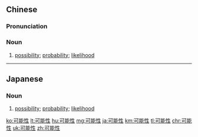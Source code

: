 ==Chinese==
{{zh-forms|type=21}}

===Pronunciation===
{{zh-pron
|m=kěnéngxìng
|c=ho2 nang4 sing3
|mn=khó-lêng-sèng
|cat=n
}}

===Noun===
{{zh-noun}}

# [[possibility]]; [[probability]]; [[likelihood]]

----

==Japanese==
{{ja-kanjitab|か|のう|せい|yomi=on}}

===Noun===
{{ja-noun|かのうせい}}

# [[possibility]]; [[probability]]; [[likelihood]]

[[ko:可能性]]
[[lt:可能性]]
[[hu:可能性]]
[[mg:可能性]]
[[ja:可能性]]
[[km:可能性]]
[[tl:可能性]]
[[chr:可能性]]
[[uk:可能性]]
[[zh:可能性]]